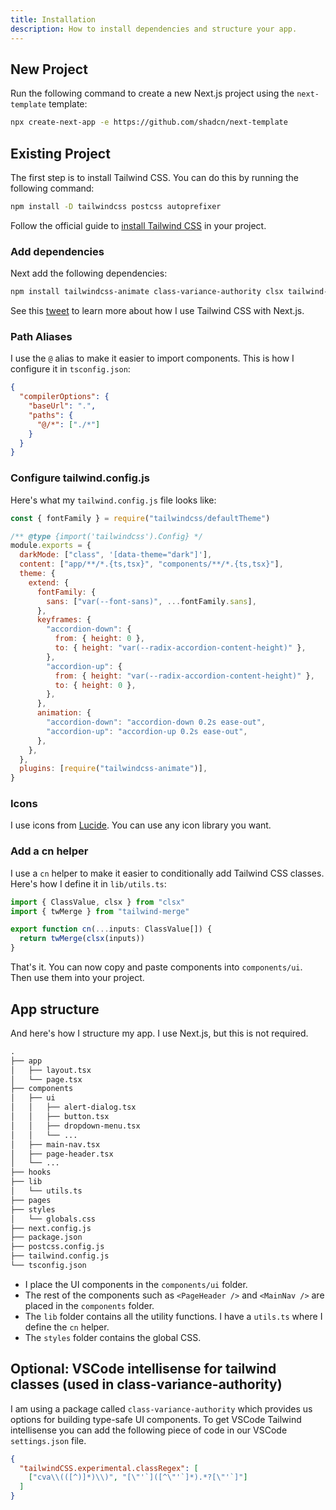 ```yaml
---
title: Installation
description: How to install dependencies and structure your app.
---
```


## New Project

Run the following command to create a new Next.js project using the `next-template` template:

```bash
npx create-next-app -e https://github.com/shadcn/next-template
```

## Existing Project

The first step is to install Tailwind CSS. You can do this by running the following command:

```bash
npm install -D tailwindcss postcss autoprefixer
```

Follow the official guide to [install Tailwind CSS](https://tailwindcss.com/docs/installation) in your project.

### Add dependencies

Next add the following dependencies:

```bash
npm install tailwindcss-animate class-variance-authority clsx tailwind-merge lucide-react
```

See this [tweet](https://twitter.com/shadcn/status/1614692419039105024) to learn more about how I use Tailwind CSS with Next.js.

### Path Aliases

I use the `@` alias to make it easier to import components. This is how I configure it in `tsconfig.json`:

```json
{
  "compilerOptions": {
    "baseUrl": ".",
    "paths": {
      "@/*": ["./*"]
    }
  }
}
```

### Configure tailwind.config.js

Here's what my `tailwind.config.js` file looks like:

```js
const { fontFamily } = require("tailwindcss/defaultTheme")

/** @type {import('tailwindcss').Config} */
module.exports = {
  darkMode: ["class", '[data-theme="dark"]'],
  content: ["app/**/*.{ts,tsx}", "components/**/*.{ts,tsx}"],
  theme: {
    extend: {
      fontFamily: {
        sans: ["var(--font-sans)", ...fontFamily.sans],
      },
      keyframes: {
        "accordion-down": {
          from: { height: 0 },
          to: { height: "var(--radix-accordion-content-height)" },
        },
        "accordion-up": {
          from: { height: "var(--radix-accordion-content-height)" },
          to: { height: 0 },
        },
      },
      animation: {
        "accordion-down": "accordion-down 0.2s ease-out",
        "accordion-up": "accordion-up 0.2s ease-out",
      },
    },
  },
  plugins: [require("tailwindcss-animate")],
}
```

### Icons

I use icons from [Lucide](https://lucide.dev). You can use any icon library you want.

### Add a cn helper

I use a `cn` helper to make it easier to conditionally add Tailwind CSS classes. Here's how I define it in `lib/utils.ts`:

```ts
import { ClassValue, clsx } from "clsx"
import { twMerge } from "tailwind-merge"

export function cn(...inputs: ClassValue[]) {
  return twMerge(clsx(inputs))
}
```

That's it. You can now copy and paste components into `components/ui`. Then use them into your project.

## App structure

And here's how I structure my app. I use Next.js, but this is not required.

```txt showLineNumbers {6-10,15-16}
.
├── app
│   ├── layout.tsx
│   └── page.tsx
├── components
│   ├── ui
│   │   ├── alert-dialog.tsx
│   │   ├── button.tsx
│   │   ├── dropdown-menu.tsx
│   │   └── ...
│   ├── main-nav.tsx
│   ├── page-header.tsx
│   └── ...
├── hooks
├── lib
│   └── utils.ts
├── pages
├── styles
│   └── globals.css
├── next.config.js
├── package.json
├── postcss.config.js
├── tailwind.config.js
└── tsconfig.json
```

- I place the UI components in the `components/ui` folder.
- The rest of the components such as `<PageHeader />` and `<MainNav />` are placed in the `components` folder.
- The `lib` folder contains all the utility functions. I have a `utils.ts` where I define the `cn` helper.
- The `styles` folder contains the global CSS.

## Optional: VSCode intellisense for tailwind classes (used in class-variance-authority)

I am using a package called `class-variance-authority` which provides us options for building type-safe UI components.
To get VSCode Tailwind intellisense you can add the following piece of code in our VSCode `settings.json` file.

```json
{
  "tailwindCSS.experimental.classRegex": [
    ["cva\\(([^)]*)\\)", "[\"'`]([^\"'`]*).*?[\"'`]"]
  ]
}
```
